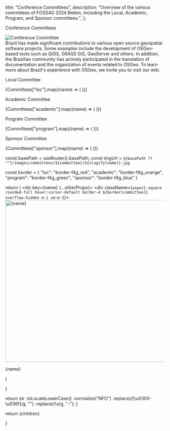 
  title: "Conference Committees",
  description:
    "Overview of the various committees of FOSS4G 2024 Belém, including the Local, Academic, Program, and Sponsor committees.",
};

<Heading color="red" bubble>Conference Committees</Heading>

<div className="grid sm:grid-cols-2">
  <div className="flex-grow">
    <Image alt="Conference Committee" src={CommitteeImage} />
  </div>
  <div className="flex-shrink">
    Brazil has made significant contributions to various open source geospatial
    software projects. Some examples include the development of OSGeo-based
    tools such as QGIS, GRASS GIS, GeoServer and others. In addition, the
    Brazilian community has actively participated in the translation of
    documentation and the organization of events related to OSGeo. To learn more
    about Brazil&apos;s experience with OSGeo, we invite you to visit our wiki.
  </div>
</div>

<Heading color="red">Local Committee</Heading>
<div className="grid grid-cols-3 sm:grid-cols-6 sm:space-x-1">
  {Committees["loc"].map((name) => (
    <PhotoBubble committee="loc" name={name} key={name} />
  ))}
</div>

<Heading color="orange">Academic Committee</Heading>
<div className="grid grid-cols-3 sm:grid-cols-6 sm:space-x-1">
  {Committees["academic"].map((name) => (
    <PhotoBubble committee="academic" name={name} key={name} />
  ))}
</div>

<Heading color="green">Program Committee</Heading>
<div className="grid grid-cols-3 sm:grid-cols-6 sm:space-x-1">
  {Committees["program"].map((name) => (
    <PhotoBubble committee="program" name={name} key={name} />
  ))}
</div>

<Heading color="blue">Sponsor Committee</Heading>
<div className="grid grid-cols-3 sm:grid-cols-6 sm:space-x-1">
  {Committees["sponsor"].map((name) => (
    <PhotoBubble committee="sponsor" name={name} key={name} />
  ))}
</div>

  const basePath = useRouter().basePath;
  const imgUrl = `${basePath ?? ""}/images/committees/${committee}/${slugify(name)}.jpg`

  const border = {
    "loc": "border-f4g_red",
    "academic": "border-f4g_orange",
    "program": "border-f4g_green",
    "sponsor": "border-f4g_blue"
  }

  return (
    <div key={name} {...otherProps}>
      <div className={`aspect-square rounded-full hover:cursor-default border-4 ${border[committee]} overflow-hidden m-1 sm:m-2`}>
        <img width="512" height="512" src={imgUrl} alt={name} />
      </div>
    <div className="text-ubuntu text-center">{name}</div>
  </div>
  )

}

  return str
    .toLocaleLowerCase()
    .normalize("NFD")
    .replace(/[\u0300-\u036f]/g, "")
    .replace(/\s/g, "-");
}

  return <MdxLayout metadata={metadata}>{children}</MdxLayout>

}
